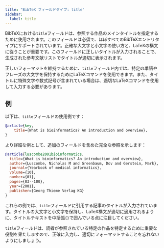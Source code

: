 ```yaml
---
title: "BibTeX フィールドタイプ: title"
sidebar:
  label: title
---
```



BibTeXにおける`title`フィールドは、参照する作品のメインタイトルを指定するために使用されます。このフィールドは必須で、ほぼすべてのBibTeXエントリタイプにサポートされています。正確な大文字と小文字の使い方と、LaTeXの構文に従うことが重要です。このフィールドに正しいタイトルが入力されることで、生成された参考文献リストでタイトルが適切に表示されます。

<CiteDrive />

正しいフォーマットを維持するために、`title`フィールド内では、特定の単語やフレーズの大文字を保持するためにLaTeXコマンドを使用できます。また、タイトルに特殊文字や数式記号が含まれている場合は、適切なLaTeXコマンドを使用して入力する必要があります。

## 例

以下は、`title`フィールドの使用例です：

```bibtex
@article{key,
    title={What is bioinformatics? An introduction and overview},
}
```

より詳細な例として、追加のフィールドを含めた完全な参照を示します：

```bibtex
@article{luscombe2001bioinformatics,
  title={What is bioinformatics? An introduction and overview},
  author={Luscombe, Nicholas M and Greenbaum, Dov and Gerstein, Mark},
  journal={Yearbook of medical informatics},
  volume={10},
  number={01},
  pages={83--100},
  year={2001},
  publisher={Georg Thieme Verlag KG}
}
```

これらの例では、`title`フィールドに引用する記事のタイトルが入力されています。タイトルの大文字と小文字を保持し、LaTeX構文が適切に適用されるように、タイトルテキストを中括弧`{}`で囲んでいる点に注目してください。

`title`フィールドは、読者が参照されている特定の作品を特定するために重要な役割を果たしますので、正確に入力し、適切にフォーマットすることを忘れないようにしましょう。
